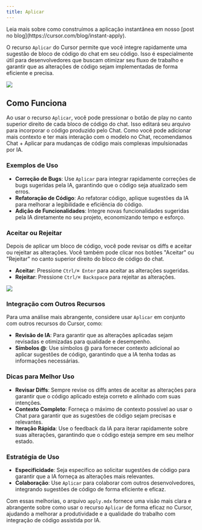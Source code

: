 ```yaml
---
title: Aplicar
---
```


<Info>
  Leia mais sobre como construímos a aplicação instantânea em nosso [post no
  blog](https://cursor.com/blog/instant-apply).
</Info>

O recurso `Aplicar` do Cursor permite que você integre rapidamente uma sugestão de bloco de código do chat em seu código. Isso é especialmente útil para desenvolvedores que buscam otimizar seu fluxo de trabalho e garantir que as alterações de código sejam implementadas de forma eficiente e precisa.

<Frame>
  <img src="/images/chat/apply.png" />
</Frame>

## Como Funciona

Ao usar o recurso `Aplicar`, você pode pressionar o botão de play no canto superior direito de cada bloco de código do chat. Isso editará seu arquivo para incorporar o código produzido pelo Chat. Como você pode adicionar mais contexto e ter mais interação com o modelo no Chat, recomendamos Chat + Aplicar para mudanças de código mais complexas impulsionadas por IA.

### Exemplos de Uso

- **Correção de Bugs**: Use `Aplicar` para integrar rapidamente correções de bugs sugeridas pela IA, garantindo que o código seja atualizado sem erros.
- **Refatoração de Código**: Ao refatorar código, aplique sugestões da IA para melhorar a legibilidade e eficiência do código.
- **Adição de Funcionalidades**: Integre novas funcionalidades sugeridas pela IA diretamente no seu projeto, economizando tempo e esforço.

### Aceitar ou Rejeitar

Depois de aplicar um bloco de código, você pode revisar os diffs e aceitar ou rejeitar as alterações. Você também pode clicar nos botões "Aceitar" ou "Rejeitar" no canto superior direito do bloco de código do chat.

- **Aceitar**: Pressione `Ctrl/⌘ Enter` para aceitar as alterações sugeridas.
- **Rejeitar**: Pressione `Ctrl/⌘ Backspace` para rejeitar as alterações.

<Frame>
  <img src="/images/chat/accept-apply.png" />
</Frame>

### Integração com Outros Recursos

Para uma análise mais abrangente, considere usar `Aplicar` em conjunto com outros recursos do Cursor, como:

- **Revisão de IA**: Para garantir que as alterações aplicadas sejam revisadas e otimizadas para qualidade e desempenho.
- **Símbolos @**: Use símbolos @ para fornecer contexto adicional ao aplicar sugestões de código, garantindo que a IA tenha todas as informações necessárias.

### Dicas para Melhor Uso

- **Revisar Diffs**: Sempre revise os diffs antes de aceitar as alterações para garantir que o código aplicado esteja correto e alinhado com suas intenções.
- **Contexto Completo**: Forneça o máximo de contexto possível ao usar o Chat para garantir que as sugestões de código sejam precisas e relevantes.
- **Iteração Rápida**: Use o feedback da IA para iterar rapidamente sobre suas alterações, garantindo que o código esteja sempre em seu melhor estado.

### Estratégia de Uso

- **Especificidade**: Seja específico ao solicitar sugestões de código para garantir que a IA forneça as alterações mais relevantes.
- **Colaboração**: Use `Aplicar` para colaborar com outros desenvolvedores, integrando sugestões de código de forma eficiente e eficaz.

Com essas melhorias, o arquivo `apply.mdx` fornece uma visão mais clara e abrangente sobre como usar o recurso `Aplicar` de forma eficaz no Cursor, ajudando a melhorar a produtividade e a qualidade do trabalho com integração de código assistida por IA.
